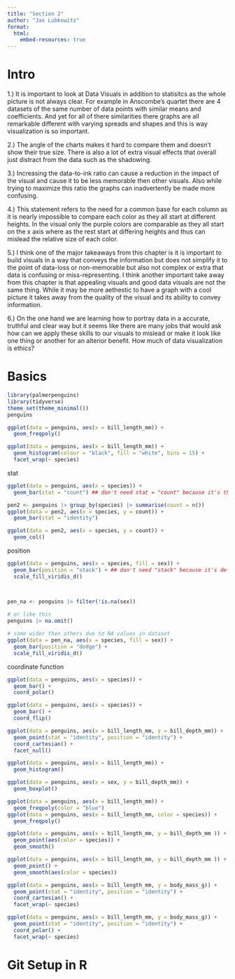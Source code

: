 ```yaml
---
title: "Section 2"
author: "Jax Lubkowitz"
format: 
  html:
    embed-resources: true
---
```

# Intro
1.) It is important to look at Data Visuals in addition to statisitcs as the whole picture is not always clear. For example in Anscombe’s quartet there are 4 datasets of the same number of data points with similar means and coefficients. And yet for all of there similarities there graphs are all remarkable different with varying spreads and shapes and this is way visualization is so important. 

2.) The angle of the charts makes it hard to compare them and doesn't show their true size. There is also a lot of extra visual effects that overall just distract from the data such as the shadowing. 

3.) Increasing the data-to-ink ratio can cause a reduction in the impact of the visual and cause it to be less memorable then other visuals. Also while trying to maximize this ratio the graphs can inadvertently be made more confusing. 

4.) This statement refers to the need for a common base for each column as it is nearly impossible to compare each color as they all start at different heights. In the visual only the purple colors are comparable as they all start on the x axis where as the rest start at differing heights and thus can mislead the relative size of each color. 

5.) I think one of the major takeaways from this chapter is it is important to build visuals in a way that conveys the information but does not simplify it to the point of data-loss or non-memorable but also not complex or extra that data is confusing or miss-representing. I think another important take away from this chapter is that appealing visuals and good data visuals are not the same thing. While it may be more aethestic to have a graph with a cool picture it takes away from the quality of the visual and its ability to convey information. 

6.) On the one hand we are learning how to portray data in a accurate, truthful and clear way but it seems like there are many jobs that would ask how can we apply these skills to our visuals to mislead or make it look like one thing or another for an alterior benefit. How much of data visualization is ethics?

# Basics
```r
library(palmerpenguins)
library(tidyverse)
theme_set(theme_minimal())
penguins

ggplot(data = penguins, aes(x = bill_length_mm)) +
  geom_freqpoly()

ggplot(data = penguins, aes(x = bill_length_mm)) +
  geom_histogram(colour = "black", fill = "white", bins = 15) +
  facet_wrap(~ species)
```

stat
```r
ggplot(data = penguins, aes(x = species)) +
  geom_bar(stat = "count") ## don't need stat = "count" because it's the default.

pen2 <- penguins |> group_by(species) |> summarise(count = n())
ggplot(data = pen2, aes(x = species, y = count)) +
  geom_bar(stat = "identity")

ggplot(data = pen2, aes(x = species, y = count)) +
  geom_col()
```

position
```r
ggplot(data = penguins, aes(x = species, fill = sex)) +
  geom_bar(position = "stack") + ## don't need "stack" because it's default
  scale_fill_viridis_d()



pen_na <- penguins |> filter(!is.na(sex))
  
# or like this
penguins |> na.omit()

# some wider then others due to NA values in dataset
ggplot(data = pen_na, aes(x = species, fill = sex)) +
  geom_bar(position = "dodge") + 
  scale_fill_viridis_d()
```

coordinate function
```r
ggplot(data = penguins, aes(x = species)) +
  geom_bar() +
  coord_polar()

ggplot(data = penguins, aes(x = species)) + 
  geom_bar() +
  coord_flip() 
```


```r
ggplot(data = penguins, aes(x = bill_length_mm, y = bill_depth_mm)) +
  geom_point(stat = "identity", position = "identity") +
  coord_cartesian() +
  facet_null()

ggplot(data = penguins, aes(x = bill_length_mm)) +
  geom_histogram()

ggplot(data = penguins, aes(x = sex, y = bill_depth_mm)) +
  geom_boxplot()

ggplot(data = penguins, aes(x = bill_length_mm)) +
  geom_freqpoly(color = "blue") 
ggplot(data = penguins, aes(x = bill_length_mm, color = species)) +
  geom_freqpoly() 

ggplot(data = penguins, aes(x = bill_length_mm, y = bill_depth_mm )) +
  geom_point(aes(color = species)) +
  geom_smooth() 

ggplot(data = penguins, aes(x = bill_length_mm, y = bill_depth_mm )) +
  geom_point() +
  geom_smooth(aes(color = species))

ggplot(data = penguins, aes(x = bill_length_mm, y = body_mass_g)) +
  geom_point(stat = "identity", position = "identity") +
  coord_cartesian() +
  facet_wrap(~ species)

ggplot(data = penguins, aes(x = bill_length_mm, y = body_mass_g)) +
  geom_point(stat = "identity", position = "identity") +
  coord_polar() +
  facet_wrap(~ species)
```

# Git Setup in R



